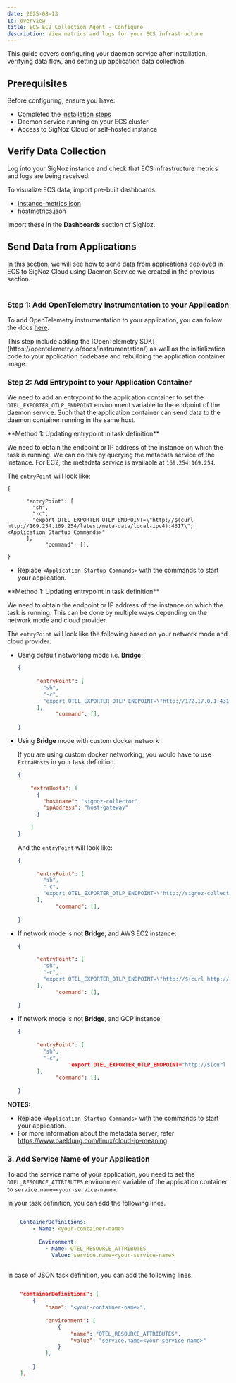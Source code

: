 ```yaml
---
date: 2025-08-13
id: overview
title: ECS EC2 Collection Agent - Configure
description: View metrics and logs for your ECS infrastructure
---
```


This guide covers configuring your daemon service after installation, verifying data flow, and setting up application data collection.

## Prerequisites

Before configuring, ensure you have:
- Completed the [installation steps](/docs/collection-agents/ecs/ec2/install/)
- Daemon service running on your ECS cluster
- Access to SigNoz Cloud or self-hosted instance

## Verify Data Collection

Log into your SigNoz instance and check that ECS infrastructure metrics and logs are being received.

To visualize ECS data, import pre-built dashboards:

- [instance-metrics.json](https://github.com/SigNoz/dashboards/blob/main/ecs-infra-metrics/instance-metrics.json)
- [hostmetrics.json](https://github.com/SigNoz/dashboards/blob/main/hostmetrics/hostmetrics.json)

Import these in the **Dashboards** section of SigNoz.

## Send Data from Applications

<div>
In this section, we will see how to send data from applications deployed in ECS to
SigNoz Cloud using Daemon Service we created in the previous section.
</div>
<br/>

### Step 1: Add OpenTelemetry Instrumentation to your Application

To add OpenTelemetry instrumentation to your application, you can follow the
docs [here](https://signoz.io/docs/instrumentation/).

<Admonition>
This step include adding the [OpenTelemetry SDK](https://opentelemetry.io/docs/instrumentation/)
as well as the initialization code to your application codebase and rebuilding the application
container image.
</Admonition>

### Step 2: Add Entrypoint to your Application Container

We need to add an entrypoint to the application container to set the
`OTEL_EXPORTER_OTLP_ENDPOINT` environment variable to the endpoint of the
daemon service. Such that the application container can send data to the
daemon container running in the same host.

<Tabs groupId="launch-type">
<TabItem value="ec2" label="EC2" default>
**Method 1: Updating entrypoint in task definition**

We need to obtain the endpoint or IP address of the instance on which the task
is running. We can do this by querying the metadata service of the instance.
For EC2, the metadata service is available at `169.254.169.254`.

The `entryPoint` will look like:

```
{
       
      "entryPoint": [
        "sh",
        "-c",
        "export OTEL_EXPORTER_OTLP_ENDPOINT=\"http://$(curl http://169.254.169.254/latest/meta-data/local-ipv4):4317\"; <Application Startup Commands>"
      ],
			"command": [],
			
}
```

- Replace `<Application Startup Commands>` with the commands to start your application.
</TabItem>
<TabItem value="external" label="External">
**Method 1: Updating entrypoint in task definition**

We need to obtain the endpoint or IP address of the instance on which the task
is running. This can be done by multiple ways depending on the network mode and cloud provider.

The `entryPoint` will look like the following based on your network mode and cloud provider:

- Using default networking mode i.e. **Bridge**:
    
    ```json
    {
           
          "entryPoint": [
            "sh",
            "-c",
            "export OTEL_EXPORTER_OTLP_ENDPOINT=\"http://172.17.0.1:4317\"; <Application Startup Commands>"
          ],
    			"command": [],
    			
    }
    ```
    
- Using **Bridge** mode with custom docker network
    
    If you are using custom docker networking, you would have to use `ExtraHosts` in your task definition. 
    
    ```json
    {
        
        "extraHosts": [
          {
            "hostname": "signoz-collector",
            "ipAddress": "host-gateway"
          }
          
        ]
    }
    ```
    
    And the `entryPoint` will look like:
    
    ```json
    {
           
          "entryPoint": [
            "sh",
            "-c",
            "export OTEL_EXPORTER_OTLP_ENDPOINT=\"http://signoz-collector:4317\"; <Application Startup Commands>"
          ],
    			"command": [],
    			
    }
    ```
    
- If network mode is not **Bridge**, and AWS EC2 instance:
    
    ```json
    {
           
          "entryPoint": [
            "sh",
            "-c",
            "export OTEL_EXPORTER_OTLP_ENDPOINT=\"http://$(curl http://169.254.169.254/latest/meta-data/local-ipv4):4317\"; <Application Startup Commands>"
          ],
    			"command": [],
    			
    }
    ```
    
- If network mode is not **Bridge**, and GCP instance:
    
    ```json
    {
           
          "entryPoint": [
            "sh",
            "-c",
    				'export OTEL_EXPORTER_OTLP_ENDPOINT="http://$(curl "http://169.254.169.254/computeMetadata/v1/instance/network-interfaces/0/ip?recursive=true&alt=text" -H "Metadata-Flavor: Google"):4317"; <Application Startup Commands>'
          ],
    			"command": [],
    			
    }
    ```

**NOTES:**
- Replace `<Application Startup Commands>` with the commands to start your application.
- For more information about the metadata server, refer https://www.baeldung.com/linux/cloud-ip-meaning
</TabItem>
</Tabs>

### 3. Add Service Name of your Application

To add the service name of your application, you need to set the
`OTEL_RESOURCE_ATTRIBUTES` environment variable of the application container
to `service.name=<your-service-name>`.

In your task definition, you can add the following lines.

```yaml

    ContainerDefinitions:
        - Name: <your-container-name>
          
          Environment:
            - Name: OTEL_RESOURCE_ATTRIBUTES
              Value: service.name=<your-service-name>
          

```

In case of JSON task definition, you can add the following lines.

```json

    "containerDefinitions": [
        {
            "name": "<your-container-name>",
            
            "environment": [
                {
                    "name": "OTEL_RESOURCE_ATTRIBUTES",
                    "value": "service.name=<your-service-name>"
                }
            ],
            
        }
    ],


```
